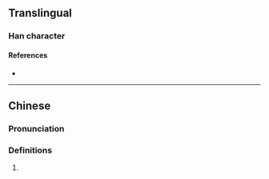{{character info}}
==Translingual==

===Han character===
{{Han char|rn=85|rad=水|as=07|sn=10|four=|canj=EYRN,XEYRN|ids=⿰氵亨}}

====References====
* {{Han ref|kx=0627.311|hdz=31631.071|uh=6DA5|ud=28069}}

----

==Chinese==
{{zh-forms}}

===Pronunciation===
{{zh-pron
|m=hēng
|c=hang1
|mc=
|oc=
|ma=
|cat=pn
}}

===Definitions===
{{zh-hanzi}}

# {{surname|zh}}
